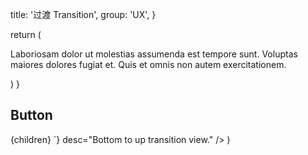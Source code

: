 
  title: '过渡 Transition',
  group: 'UX',
}

  return (
    <p>
      Laboriosam dolor ut molestias assumenda est tempore sunt. Voluptas maiores dolores
      fugiat et. Quis et omnis non autem exercitationem.
    </p>
  )
}

## Button

  <Layout meta={meta}>
    {children}
    <Playground
      scope={{ BottomUpTransitionView, Demo }}
      code={`<BottomUpTransitionView><Demo /></BottomUpTransitionView>`}
      desc="Bottom to up transition view."
    />
  </Layout>
)
